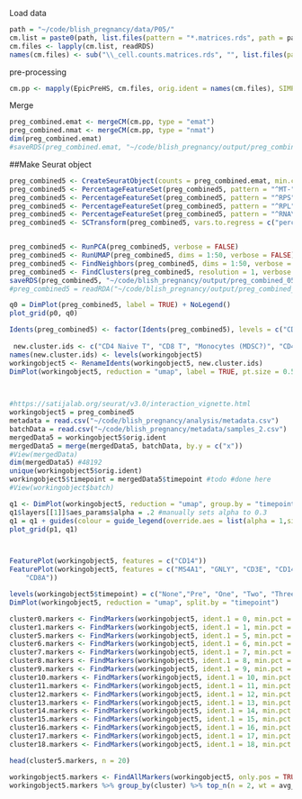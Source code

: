 Load data

```r
path = "~/code/blish_pregnancy/data/P05/"
cm.list = paste0(path, list.files(pattern = "*.matrices.rds", path = path))
cm.files <- lapply(cm.list, readRDS)
names(cm.files) <- sub("\\_cell.counts.matrices.rds", "", list.files(pattern = "*.matrices.rds", path = path))
```

pre-processing

```r
cm.pp <- mapply(EpicPreHS, cm.files, orig.ident = names(cm.files), SIMPLIFY = F)
```

Merge
```r
preg_combined.emat <- mergeCM(cm.pp, type = "emat")
preg_combined.nmat <- mergeCM(cm.pp, type = "nmat")
dim(preg_combined.emat)
#saveRDS(preg_combined.emat, "~/code/blish_pregnancy/output/preg_combined.emat.rds")
```


##Make Seurat object
```r
preg_combined5 <- CreateSeuratObject(counts = preg_combined.emat, min.cells = 10, names.field = 1, names.delim = "\\.")
preg_combined5 <- PercentageFeatureSet(preg_combined5, pattern = "^MT-", col.name = "percent.mt")
preg_combined5 <- PercentageFeatureSet(preg_combined5, pattern = "^RPS", col.name = "percent.rps")
preg_combined5 <- PercentageFeatureSet(preg_combined5, pattern = "^RPL", col.name = "percent.rpl")
preg_combined5 <- PercentageFeatureSet(preg_combined5, pattern = "^RNA\\d8S5", col.name = "percent.rrna")
preg_combined5 <- SCTransform(preg_combined5, vars.to.regress = c("percent.mt", "percent.rps", "percent.rpl", "percent.rrna", "nCount_RNA", "nFeature_RNA"), verbose = FALSE, return.only.var.genes = TRUE)


preg_combined5 <- RunPCA(preg_combined5, verbose = FALSE)
preg_combined5 <- RunUMAP(preg_combined5, dims = 1:50, verbose = FALSE)
preg_combined5 <- FindNeighbors(preg_combined5, dims = 1:50, verbose = FALSE)
preg_combined5 <- FindClusters(preg_combined5, resolution = 1, verbose = FALSE)
saveRDS(preg_combined5, "~/code/blish_pregnancy/output/preg_combined_05.rds")
#preg_combined5 = readRDA("~/code/blish_pregnancy/output/preg_combined_05.rds")

q0 = DimPlot(preg_combined5, label = TRUE) + NoLegend()
plot_grid(p0, q0)
```

```r
Idents(preg_combined5) <- factor(Idents(preg_combined5), levels = c("CD4 Naive T", "CD8 T", "Monocytes (MDSC?)", "CD4 T", "4", "5","CD4? T cells","7","B","NK", "FCGR3A+ Mono", "CD4 Naive? T", "Monocytes", "CD4","NK2", "DC", "CD8","Platelets","macrophages?"))
                                   
 new.cluster.ids <- c("CD4 Naive T", "CD8 T", "Monocytes (MDSC?)", "CD4 T", "4 - dead?", "T cells","CD4? T cells","7 - dead?","B","NK", "FCGR3A+ Mono", "CD4 Naive? T", "CD14 Monocytes", "CD4","NK2", "DC", "CD8","Platelets","macrophages?")
names(new.cluster.ids) <- levels(workingobject5)
workingobject5 <- RenameIdents(workingobject5, new.cluster.ids)
DimPlot(workingobject5, reduction = "umap", label = TRUE, pt.size = 0.5) + NoLegend()                               

       
```


```r
#https://satijalab.org/seurat/v3.0/interaction_vignette.html
workingobject5 = preg_combined5
metadata = read.csv("~/code/blish_pregnancy/analysis/metadata.csv")
batchData = read.csv("~/code/blish_pregnancy/metadata/samples_2.csv")
mergedData5 = workingobject5$orig.ident
mergedData5 = merge(mergedData5, batchData, by.y = c("x"))
#View(mergedData)
dim(mergedData5) #48192
unique(workingobject5$orig.ident)
workingobject5$timepoint = mergedData5$timepoint #todo #done here
#View(workingobject$batch)

q1 <- DimPlot(workingobject5, reduction = "umap", group.by = "timepoint")
q1$layers[[1]]$aes_params$alpha = .2 #manually sets alpha to 0.3
q1 = q1 + guides(colour = guide_legend(override.aes = list(alpha = 1,size=4))) # forces the legend to be alpha = 1
plot_grid(p1, q1)




```



```r

FeaturePlot(workingobject5, features = c("CD14"))
FeaturePlot(workingobject5, features = c("MS4A1", "GNLY", "CD3E", "CD14", "FCER1A", "FCGR3A", "LYZ", "CD16", 
    "CD8A"))
```

```r
levels(workingobject5$timepoint) = c("None","Pre", "One", "Two", "Three", "Post" )
DimPlot(workingobject5, reduction = "umap", split.by = "timepoint")


```

```r
cluster0.markers <- FindMarkers(workingobject5, ident.1 = 0, min.pct = 0.25)
cluster1.markers <- FindMarkers(workingobject5, ident.1 = 1, min.pct = 0.25)
cluster5.markers <- FindMarkers(workingobject5, ident.1 = 5, min.pct = 0.25)
cluster6.markers <- FindMarkers(workingobject5, ident.1 = 6, min.pct = 0.25)
cluster7.markers <- FindMarkers(workingobject5, ident.1 = 7, min.pct = 0.25)
cluster8.markers <- FindMarkers(workingobject5, ident.1 = 8, min.pct = 0.25)
cluster9.markers <- FindMarkers(workingobject5, ident.1 = 9, min.pct = 0.25)
cluster10.markers <- FindMarkers(workingobject5, ident.1 = 10, min.pct = 0.25)
cluster11.markers <- FindMarkers(workingobject5, ident.1 = 11, min.pct = 0.25)
cluster12.markers <- FindMarkers(workingobject5, ident.1 = 12, min.pct = 0.25)
cluster13.markers <- FindMarkers(workingobject5, ident.1 = 13, min.pct = 0.25)
cluster14.markers <- FindMarkers(workingobject5, ident.1 = 14, min.pct = 0.25)
cluster15.markers <- FindMarkers(workingobject5, ident.1 = 15, min.pct = 0.25)
cluster16.markers <- FindMarkers(workingobject5, ident.1 = 16, min.pct = 0.25)
cluster17.markers <- FindMarkers(workingobject5, ident.1 = 17, min.pct = 0.25)
cluster18.markers <- FindMarkers(workingobject5, ident.1 = 18, min.pct = 0.25)

head(cluster5.markers, n = 20)
```


```r
workingobject5.markers <- FindAllMarkers(workingobject5, only.pos = TRUE, min.pct = 0.25, logfc.threshold = 0.25)
workingobject5.markers %>% group_by(cluster) %>% top_n(n = 2, wt = avg_logFC)



```